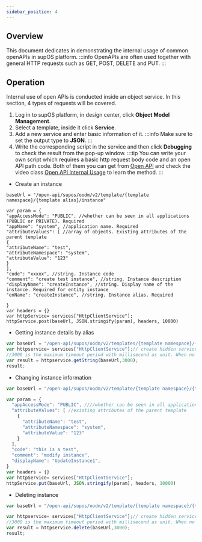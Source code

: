 ```yaml
---
sidebar_position: 4
---
```

## Overview
This document dedicates in demonstrating the internal usage of common openAPIs in supOS platform.
:::info
OpenAPIs are often used together with general HTTP requests such as GET, POST, DELETE and PUT.
:::

## Operation
Internal use of open APIs is conducted inside an object service. In this section, 4 types of requests will be covered.
1. Log in to supOS platform, in design center, click **Object Model Management**.
2. Select a template, inside it click **Service**.
3. Add a new service and enter basic information of it.
:::info
Make sure to set the output type to **JSON**.
:::
4. Write the corresponding script in the service and then click <b>Debugging</b> to check the result from the pop-up window.
:::tip
You can write your own script which requires a basic http request body code and an open API path code. 
Both of them you can get from <a href="../category/openapi">Open API</a> and check the video class <a href="../class series/Open API/OpenAPI Internal Usage">Open API Internal Usage</a> to learn the method.
:::
- Create an instance
```
baseUrl = "/open-api/supos/oodm/v2/template/{template namespace}/{template alias}/instance"

var param = {
"appAccessMode": "PUBLIC", //whether can be seen in all applications (PUBLIC or PRIVATE). Required
"appName": "system", //application name. Required
"attributeValues": [ //array of objects. Existing attributes of the parent template
{
"attributeName": "test",
"attributeNamespace": "system",
"attributeValue": "123"
}
],
"code": "xxxxx", //string. Instance code
"comment": "create test instance", //string. Instance description
"displayName": "createInstance", //string. Display name of the instance. Required for entity instance
"enName": "createInstance", //string. Instance alias. Required

}
var headers = {}
var httpService= services["HttpClientService"];
httpService.post(baseUrl, JSON.stringify(param), headers, 10000)
```

- Getting instance details by alias
```javascript
var baseUrl = "/open-api/supos/oodm/v2/templates/{template namespace}/{template alias}/instances/{instance alias}/value";
var httpservice= services["HttpClientService"];// create hidden service object
//3000 is the maximum timeout period with millisecond as unit. When no data returned after the set time, the request is timed out
var result = httpservice.getString(baseUrl,3000);
result;    
```

- Changing instance information
```javascript
var baseUrl = "/open-api/supos/oodm/v2/template/{template namespace}/{template alias}/instance/{instance alias}"

var param = {
  "appAccessMode": "PUBLIC", ////whether can be seen in all applications (PUBLIC or PRIVATE). Required
  "attributeValues": [ //existing attributes of the parent template
    {
      "attributeName": "test",
      "attributeNamespace": "system",
      "attributeValue": "123"
    }
  ],
  "code": "this is a test",
  "comment": "modify instance",
  "displayName": "UpdateInstance1",
}
var headers = {}
var httpService= services["HttpClientService"];
httpService.put(baseUrl, JSON.stringify(param), headers, 10000)
```


- Deleting instance
```javascript
var baseUrl = "/open-api/supos/oodm/v2/template/{template namespace}/{template alias}/instance/{instance alias}";

var httpservice= services["HttpClientService"];// create hidden service object
//3000 is the maximum timeout period with millisecond as unit. When no data returned after the set time, the request is timed out
var result = httpservice.delete(baseUrl,3000);
result;    
```